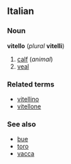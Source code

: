 ==Italian==
===Noun===
'''vitello''' (''plural'' '''vitelli''')

#[[calf]] (''animal'')
#[[veal]]

===Related terms===
*[[vitellino]]
*[[vitellone]]

===See also===
*[[bue]]
*[[toro]]
*[[vacca]]